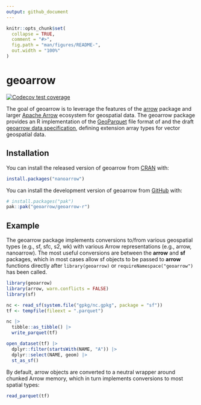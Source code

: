 ```yaml
---
output: github_document
---
```


<!-- README.md is generated from README.Rmd. Please edit that file -->

```r
knitr::opts_chunk$set(
  collapse = TRUE,
  comment = "#>",
  fig.path = "man/figures/README-",
  out.width = "100%"
)
```

# geoarrow

<!-- badges: start -->
[![Codecov test coverage](https://codecov.io/gh/geoarrow/geoarrow-r/branch/main/graph/badge.svg)](https://app.codecov.io/gh/geoarrow/geoarrow-r?branch=main)
<!-- badges: end -->

The goal of geoarrow is to leverage the features of the [arrow](https://arrow.apache.org/docs/r/) package and larger [Apache Arrow](https://arrow.apache.org/) ecosystem for geospatial data. The geoarrow package provides an R implementation of the [GeoParquet](https://github.com/opengeospatial/geoparquet) file format of and the draft [geoarrow data specification](https://geoarrow.org), defining extension array types for vector geospatial data.

## Installation

You can install the released version of geoarrow from [CRAN](https://cran.r-project.org/) with:

``` r
install.packages("nanoarrow")
```

You can install the development version of geoarrow from [GitHub](https://github.com/) with:

``` r
# install.packages("pak")
pak::pak("geoarrow/geoarrow-r")
```

## Example

The geoarrow package implements conversions to/from various geospatial types (e.g., sf, sfc, s2, wk) with various Arrow representations (e.g., arrow, nanoarrow). The most useful conversions are between the **arrow** and **sf** packages, which in most cases allow sf objects to be passed to **arrow** functions directly after `library(geoarrow)` or `requireNamespace("geoarrow")` has been called.

```r
library(geoarrow)
library(arrow, warn.conflicts = FALSE)
library(sf)

nc <- read_sf(system.file("gpkg/nc.gpkg", package = "sf"))
tf <- tempfile(fileext = ".parquet")

nc |> 
  tibble::as_tibble() |> 
  write_parquet(tf)

open_dataset(tf) |> 
  dplyr::filter(startsWith(NAME, "A")) |>
  dplyr::select(NAME, geom) |> 
  st_as_sf()
```

By default, arrow objects are converted to a neutral wrapper around chunked Arrow memory, which in turn implements conversions to most spatial types:

```r
read_parquet(tf)
```





